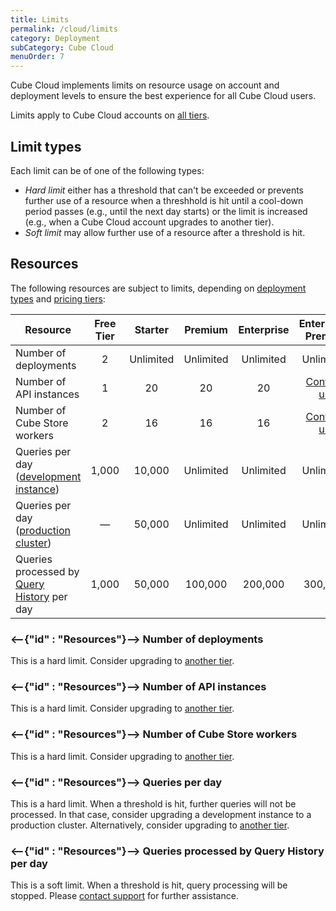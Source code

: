 ```yaml
---
title: Limits
permalink: /cloud/limits
category: Deployment
subCategory: Cube Cloud
menuOrder: 7
---
```


Cube Cloud implements limits on resource usage on account and deployment
levels to ensure the best experience for all Cube Cloud users.

<SuccessBox>

Limits apply to Cube Cloud accounts on [all tiers](https://cube.dev/pricing).

</SuccessBox>

## Limit types

Each limit can be of one of the following types:

- *Hard limit* either has a threshold that can't be exceeded or prevents
further use of a resource when a threshhold is hit until a cool-down period
passes (e.g., until the next day starts) or the limit is increased (e.g.,
when a Cube Cloud account upgrades to another tier).
- *Soft limit* may allow further use of a resource after a threshold is hit.

## Resources

The following resources are subject to limits, depending on [deployment types][ref-deployment-types] and
[pricing tiers][ref-pricing]:

| Resource                                                        | Free Tier | Starter   | Premium   | Enterprise | Enterprise Premier            |
| --------------------------------------------------------------- | :-------: | :-------: | :-------: | :--------: | :---------------------------: |
| Number of deployments                                           | 2         | Unlimited | Unlimited | Unlimited  | Unlimited                     |
| Number of API instances                                         | 1         | 20        | 20        | 20         | [Contact us][cube-contact-us] |
| Number of Cube Store workers                                    | 2         | 16        | 16        | 16         | [Contact us][cube-contact-us] |
| Queries per day ([development instance][ref-dev-instance])      | 1,000     | 10,000    | Unlimited | Unlimited  | Unlimited                     |
| Queries per day ([production cluster][ref-prod-cluster])        | —         | 50,000    | Unlimited | Unlimited  | Unlimited                     |
| Queries processed by [Query History][ref-query-history] per day | 1,000     | 50,000    | 100,000   | 200,000    | 300,000                       |

### <--{"id" : "Resources"}--> Number of deployments

This is a hard limit. Consider upgrading to [another tier][ref-pricing].

### <--{"id" : "Resources"}--> Number of API instances

This is a hard limit. Consider upgrading to [another tier][ref-pricing].

### <--{"id" : "Resources"}--> Number of Cube Store workers

This is a hard limit. Consider upgrading to [another tier][ref-pricing].

### <--{"id" : "Resources"}--> Queries per day

This is a hard limit. When a threshold is hit, further queries will not be
processed. In that case, consider upgrading a development instance to a
production cluster. Alternatively, consider upgrading to
[another tier][ref-pricing].

### <--{"id" : "Resources"}--> Queries processed by Query History per day

This is a soft limit. When a threshold is hit, query processing will be
stopped. Please [contact support][cube-contact-us] for further assistance.

[ref-deployment-types]: /cloud/configuration/deployment-types
[ref-pricing]: /cloud/pricing
[ref-query-history]: /cloud/inspecting-queries
[ref-dev-instance]: /cloud/configuration/deployment-types#development-instance
[ref-prod-cluster]: /cloud/configuration/deployment-types#production-cluster
[cube-contact-us]: https://cube.dev/contact